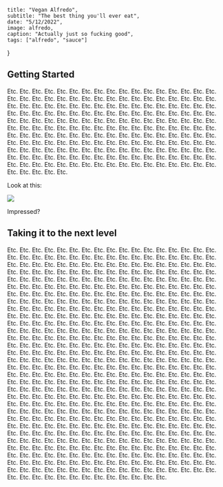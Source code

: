 
    title: "Vegan Alfredo",
    subtitle: "The best thing you'll ever eat",
    date: "5/12/2022",
    image: alfredo,
    caption: "Actually just so fucking good",
    tags: ["alfredo", "sauce"]
}

## Getting Started

Etc. Etc. Etc. Etc. Etc. Etc. Etc. Etc. Etc. Etc. Etc. Etc. Etc. Etc. Etc. Etc. Etc. Etc. Etc. Etc. Etc. Etc. Etc. Etc. Etc. Etc. Etc. Etc. Etc. Etc. Etc. Etc. Etc. Etc. Etc. Etc. Etc. Etc. Etc. Etc. Etc. Etc. Etc. Etc. Etc. Etc. Etc. Etc. Etc. Etc. Etc. Etc. Etc. Etc. Etc. Etc. Etc. Etc. Etc. Etc. Etc. Etc. Etc. Etc. Etc. Etc. Etc. Etc. Etc. Etc. Etc. Etc. Etc. Etc. Etc. Etc. Etc. Etc. Etc. Etc. Etc. Etc. Etc. Etc. Etc. Etc. Etc. Etc. Etc. Etc. Etc. Etc. Etc. Etc. Etc. Etc. Etc. Etc. Etc. Etc. Etc. Etc. Etc. Etc. Etc. Etc. Etc. Etc. Etc. Etc. Etc. Etc. Etc. Etc. Etc. Etc. Etc. Etc. Etc. Etc. Etc. Etc. Etc. Etc. Etc. Etc. Etc. Etc. Etc. Etc. Etc. Etc. Etc. Etc. Etc. Etc. Etc. Etc. Etc. Etc. Etc. Etc. Etc. Etc. Etc. Etc. Etc. Etc. Etc. Etc. Etc. Etc. Etc. Etc. Etc. Etc. Etc. Etc. Etc. Etc. Etc. Etc. Etc. Etc. Etc. Etc. Etc. Etc. Etc. Etc. Etc. Etc. Etc. Etc. Etc. Etc. Etc. Etc. Etc. Etc. Etc. Etc. Etc. Etc. Etc. Etc. Etc. Etc. Etc. Etc. Etc. Etc.

Look at this:

<img src={alfredo} />

Impressed?

## Taking it to the next level

Etc. Etc. Etc. Etc. Etc. Etc. Etc. Etc. Etc. Etc. Etc. Etc. Etc. Etc. Etc. Etc. Etc. Etc. Etc. Etc. Etc. Etc. Etc. Etc. Etc. Etc. Etc. Etc. Etc. Etc. Etc. Etc. Etc. Etc. Etc. Etc. Etc. Etc. Etc. Etc. Etc. Etc. Etc. Etc. Etc. Etc. Etc. Etc. Etc. Etc. Etc. Etc. Etc. Etc. Etc. Etc. Etc. Etc. Etc. Etc. Etc. Etc. Etc. Etc. Etc. Etc. Etc. Etc. Etc. Etc. Etc. Etc. Etc. Etc. Etc. Etc. Etc. Etc. Etc. Etc. Etc. Etc. Etc. Etc. Etc. Etc. Etc. Etc. Etc. Etc. Etc. Etc. Etc. Etc. Etc. Etc. Etc. Etc. Etc. Etc. Etc. Etc. Etc. Etc. Etc. Etc. Etc. Etc. Etc. Etc. Etc. Etc. Etc. Etc. Etc. Etc. Etc. Etc. Etc. Etc. Etc. Etc. Etc. Etc. Etc. Etc. Etc. Etc. Etc. Etc. Etc. Etc. Etc. Etc. Etc. Etc. Etc. Etc. Etc. Etc. Etc. Etc. Etc. Etc. Etc. Etc. Etc. Etc. Etc. Etc. Etc. Etc. Etc. Etc. Etc. Etc. Etc. Etc. Etc. Etc. Etc. Etc. Etc. Etc. Etc. Etc. Etc. Etc. Etc. Etc. Etc. Etc. Etc. Etc. Etc. Etc. Etc. Etc. Etc. Etc. Etc. Etc. Etc. Etc. Etc. Etc. Etc. Etc. Etc. Etc. Etc. Etc. Etc. Etc. Etc. Etc. Etc. Etc. Etc. Etc. Etc. Etc. Etc. Etc. Etc. Etc. Etc. Etc. Etc. Etc. Etc. Etc. Etc. Etc. Etc. Etc. Etc. Etc. Etc. Etc. Etc. Etc. Etc. Etc. Etc. Etc. Etc. Etc. Etc. Etc. Etc. Etc. Etc. Etc. Etc. Etc. Etc. Etc. Etc. Etc. Etc. Etc. Etc. Etc. Etc. Etc. Etc. Etc. Etc. Etc. Etc. Etc. Etc. Etc. Etc. Etc. Etc. Etc. Etc. Etc. Etc. Etc. Etc. Etc. Etc. Etc. Etc. Etc. Etc. Etc. Etc. Etc. Etc. Etc. Etc. Etc. Etc. Etc. Etc. Etc. Etc. Etc. Etc. Etc. Etc. Etc. Etc. Etc. Etc. Etc. Etc. Etc. Etc. Etc. Etc. Etc. Etc. Etc. Etc. Etc. Etc. Etc. Etc. Etc. Etc. Etc. Etc. Etc. Etc. Etc. Etc. Etc. Etc. Etc. Etc. Etc. Etc. Etc. Etc. Etc. Etc. Etc. Etc. Etc. Etc. Etc. Etc. Etc. Etc. Etc. Etc. Etc. Etc. Etc. Etc. Etc. Etc. Etc. Etc. Etc. Etc. Etc. Etc. Etc. Etc. Etc. Etc. Etc. Etc. Etc. Etc. Etc. Etc. Etc. Etc. Etc. Etc. Etc. Etc. Etc. Etc. Etc. Etc. Etc. Etc. Etc. Etc. Etc. Etc. Etc. Etc. Etc. Etc. Etc. Etc. Etc. Etc. Etc. Etc. Etc. Etc. Etc. Etc. Etc. Etc. Etc. Etc. Etc. Etc. Etc. Etc. Etc. Etc. Etc. Etc. Etc. Etc. Etc. Etc. Etc. Etc. Etc. Etc. Etc. Etc. Etc. Etc. Etc. Etc. Etc. Etc. Etc. Etc. Etc. Etc. Etc. Etc. Etc. Etc. Etc. Etc. Etc. Etc. Etc. Etc. Etc. Etc. Etc. Etc. Etc. Etc. Etc. Etc. Etc. Etc. Etc. Etc. Etc. Etc. Etc. Etc. Etc. Etc. Etc. Etc. Etc. Etc. Etc. Etc. Etc. Etc. Etc. Etc. Etc. Etc. Etc. Etc. Etc. Etc. Etc. Etc. Etc. Etc. Etc. Etc. Etc. Etc. Etc. Etc. Etc. Etc. Etc. Etc. Etc. Etc. Etc. Etc. Etc. Etc. Etc. Etc. Etc. Etc. Etc. Etc. Etc. Etc. Etc. Etc. Etc. Etc. Etc. Etc. Etc. Etc. Etc. Etc. Etc. Etc. Etc. Etc. Etc. Etc. Etc. Etc. Etc. Etc. Etc. Etc. Etc. Etc. Etc. Etc. Etc. Etc. Etc. Etc. Etc. Etc. Etc. Etc. Etc. Etc. Etc. Etc. Etc. Etc. Etc. Etc. Etc. Etc. Etc. Etc. Etc. Etc. Etc. Etc. Etc. Etc. Etc.
